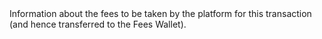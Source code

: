   

  

  

  
<ParamField body="DeclaredFees" type="object" required>     
Information about the fees to be taken by the platform for this transaction (and hence transferred to the Fees Wallet).    

<Expandable title="properties">  
<Currency17 />  
  
<Amount />  
  

</Expandable> 
</ParamField>